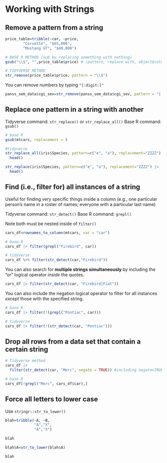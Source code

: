 # Working with Strings


## Remove a pattern from a string

```r

price_table=tribble(~car, ~price,
        "Corvette", "$65,000",
        "Mustang GT", "$40,000")

# BASE R METHOD (sub by replacing something with nothing)
gsub("\\$", "",price_table$price) # (pattern, replace with, object$column)

# TIDYVERSE METHOD
str_remove(price_table$price, pattern = "\\$")
```

You can remove numbers by typing `"[:digit:]"`
```r
panss_sem_data$cgi_sev=str_remove(panss_sem_data$cgi_sev, pattern = "[:digit:]")
```


## Replace one pattern in a string with another

Tidyverse command: `str_replace()` or `str_replace_all()`
Base R command: `gsub()`

```r
# base R
gsub(mtcars, replacement = )

#tidyverse
str_replace_all(iris$Species, pattern=c("e", "a"), replacement="ZZZZ") |> 
  head()

str_replace(iris$Species, pattern=c("e", "a"), replacement="ZZZZ") |> 
  head()

```


## Find (i.e., filter for) all instances of a string

Useful for finding very specific things inside a column (e.g., one particular person's name in a roster of names; everyone with a particular last name)

Tidyverse command: `str_detect()`
Base R command: `grepl()`

Note both must be nested inside of `filter()`
```r

cars_df=rownames_to_column(mtcars, var = "car")

# base R
cars_df |> filter(grepl("Firebird", car))

# tidyverse
cars_df %>% filter(str_detect(car,"Firebird"))
```

You can also search for **multiple strings simultaneously** by including the "or" logical operator *inside* the quotes.

```r
cars_df |> filter(str_detect(car, "Firebird|Fiat"))
```

You can also include the negation logical operator to filter for all instances *except* those with the specified string.

```r
# base R
cars_df |> filter(!(grepl("Pontiac", car)))

# tidyverse
cars_df |> filter(!(str_detect(car, "Pontiac")))
```

## Drop all rows from a data set that contain a certain string

```r
# Tidyverse method
cars_df |> 
  filter(str_detect(car, "Merc", negate = TRUE)) #including negate=TRUE will negate all rows with the matched string

# base R
cars_df[!grepl("Merc", cars_df$car),]
```



## Force all letters to lower case

Use `stringr::str_to_lower()`

```r
blah=tribble(~A, ~B,
             "A","X",
             "A","X")

blah

blah$A=str_to_lower(blah$A)

blah
```


